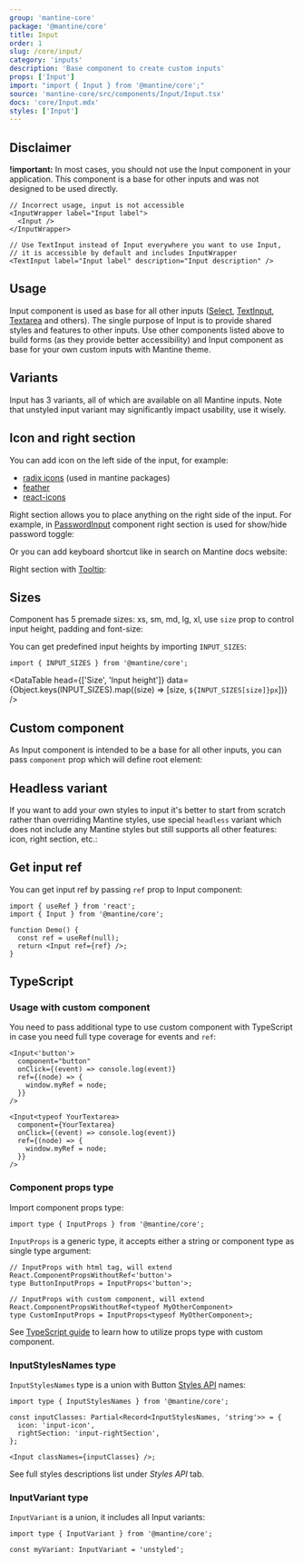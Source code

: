 ```yaml
---
group: 'mantine-core'
package: '@mantine/core'
title: Input
order: 1
slug: /core/input/
category: 'inputs'
description: 'Base component to create custom inputs'
props: ['Input']
import: "import { Input } from '@mantine/core';"
source: 'mantine-core/src/components/Input/Input.tsx'
docs: 'core/Input.mdx'
styles: ['Input']
---
```



## Disclaimer

**!important:** In most cases, you should not use the Input component in your application.
This component is a base for other inputs and was not designed to be used directly.

```tsx
// Incorrect usage, input is not accessible
<InputWrapper label="Input label">
  <Input />
</InputWrapper>

// Use TextInput instead of Input everywhere you want to use Input,
// it is accessible by default and includes InputWrapper
<TextInput label="Input label" description="Input description" />
```

## Usage

Input component is used as base for all other inputs ([Select](/core/select/), [TextInput](/core/text-input/), [Textarea](/core/textarea/) and others).
The single purpose of Input is to provide shared styles and features to other inputs.
Use other components listed above to build forms (as they provide better accessibility)
and Input component as base for your own custom inputs with Mantine theme.

<Demo data={InputDemos.configurator} />

## Variants

Input has 3 variants, all of which are available on all Mantine inputs.
Note that unstyled input variant may significantly impact usability, use it wisely.

<Demo data={InputDemos.variants} />

## Icon and right section

You can add icon on the left side of the input, for example:

- [radix icons](https://icons.modulz.app/) (used in mantine packages)
- [feather](https://feathericons.com/)
- [react-icons](https://react-icons.github.io/react-icons)

<Demo data={InputDemos.icon} />

Right section allows you to place anything on the right side of the input. For example, in [PasswordInput](/core/password-input/)
component right section is used for show/hide password toggle:

<Demo data={ActionIconDemos.usage} />

Or you can add keyboard shortcut like in search on Mantine docs website:

<Demo data={KbdDemos.input} />

Right section with [Tooltip](/core/tooltip/):

<Demo data={InputDemos.tooltip} />

## Sizes

Component has 5 premade sizes: xs, sm, md, lg, xl, use `size` prop to control input height, padding and font-size:

<Demo data={InputDemos.sizes} />

You can get predefined input heights by importing `INPUT_SIZES`:

```tsx
import { INPUT_SIZES } from '@mantine/core';
```

<DataTable
  head={['Size', 'Input height']}
  data={Object.keys(INPUT_SIZES).map((size) => [size, `${INPUT_SIZES[size]}px`])}
/>

## Custom component

As Input component is intended to be a base for all other inputs,
you can pass `component` prop which will define root element:

<Demo data={InputDemos.component} />

## Headless variant

If you want to add your own styles to input it's better to start from scratch rather than overriding Mantine styles,
use special `headless` variant which does not include any Mantine styles but still supports all other features: icon, right section, etc.:

<Demo data={InputDemos.headless} />

## Get input ref

You can get input ref by passing `ref` prop to Input component:

```tsx
import { useRef } from 'react';
import { Input } from '@mantine/core';

function Demo() {
  const ref = useRef(null);
  return <Input ref={ref} />;
}
```

## TypeScript

### Usage with custom component

You need to pass additional type to use custom component with TypeScript
in case you need full type coverage for events and `ref`:

```tsx
<Input<'button'>
  component="button"
  onClick={(event) => console.log(event)}
  ref={(node) => {
    window.myRef = node;
  }}
/>

<Input<typeof YourTextarea>
  component={YourTextarea}
  onClick={(event) => console.log(event)}
  ref={(node) => {
    window.myRef = node;
  }}
/>
```

### Component props type

Import component props type:

```tsx
import type { InputProps } from '@mantine/core';
```

`InputProps` is a generic type, it accepts either a string or component type as single type argument:

```tsx
// InputProps with html tag, will extend React.ComponentPropsWithoutRef<'button'>
type ButtonInputProps = InputProps<'button'>;

// InputProps with custom component, will extend React.ComponentPropsWithoutRef<typeof MyOtherComponent>
type CustomInputProps = InputProps<typeof MyOtherComponent>;
```

See [TypeScript guide](/pages/basics/#typescript) to learn how to utilize props type with custom component.

### InputStylesNames type

`InputStylesNames` type is a union with Button [Styles API](/theming/styles-api/) names:

```tsx
import type { InputStylesNames } from '@mantine/core';

const inputClasses: Partial<Record<InputStylesNames, 'string'>> = {
  icon: 'input-icon',
  rightSection: 'input-rightSection',
};

<Input classNames={inputClasses} />;
```

See full styles descriptions list under _Styles API_ tab.

### InputVariant type

`InputVariant` is a union, it includes all Input variants:

```tsx
import type { InputVariant } from '@mantine/core';

const myVariant: InputVariant = 'unstyled';
```
